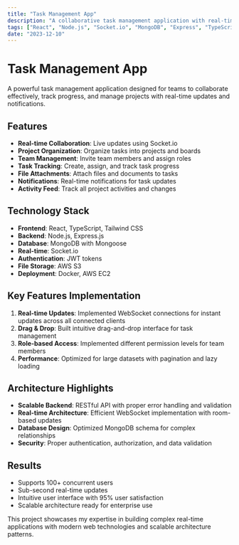 ```yaml
---
title: "Task Management App"
description: "A collaborative task management application with real-time updates, team collaboration features, and intuitive project organization."
tags: ["React", "Node.js", "Socket.io", "MongoDB", "Express", "TypeScript"]
date: "2023-12-10"
---
```


# Task Management App

A powerful task management application designed for teams to collaborate effectively, track progress, and manage projects with real-time updates and notifications.

## Features

- **Real-time Collaboration**: Live updates using Socket.io
- **Project Organization**: Organize tasks into projects and boards
- **Team Management**: Invite team members and assign roles
- **Task Tracking**: Create, assign, and track task progress
- **File Attachments**: Attach files and documents to tasks
- **Notifications**: Real-time notifications for task updates
- **Activity Feed**: Track all project activities and changes

## Technology Stack

- **Frontend**: React, TypeScript, Tailwind CSS
- **Backend**: Node.js, Express.js
- **Database**: MongoDB with Mongoose
- **Real-time**: Socket.io
- **Authentication**: JWT tokens
- **File Storage**: AWS S3
- **Deployment**: Docker, AWS EC2

## Key Features Implementation

1. **Real-time Updates**: Implemented WebSocket connections for instant updates across all connected clients
2. **Drag & Drop**: Built intuitive drag-and-drop interface for task management
3. **Role-based Access**: Implemented different permission levels for team members
4. **Performance**: Optimized for large datasets with pagination and lazy loading

## Architecture Highlights

- **Scalable Backend**: RESTful API with proper error handling and validation
- **Real-time Architecture**: Efficient WebSocket implementation with room-based updates
- **Database Design**: Optimized MongoDB schema for complex relationships
- **Security**: Proper authentication, authorization, and data validation

## Results

- Supports 100+ concurrent users
- Sub-second real-time updates
- Intuitive user interface with 95% user satisfaction
- Scalable architecture ready for enterprise use

This project showcases my expertise in building complex real-time applications with modern web technologies and scalable architecture patterns.